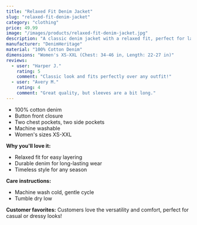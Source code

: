 ```yaml
---
title: "Relaxed Fit Denim Jacket"
slug: "relaxed-fit-denim-jacket"
category: "clothing"
price: 49.99
image: "/images/products/relaxed-fit-denim-jacket.jpg"
description: "A classic denim jacket with a relaxed fit, perfect for layering over any outfit. Durable and stylish for year-round wear."
manufacturer: "DenimHeritage"
material: "100% Cotton Denim"
dimensions: "Women's XS-XXL (Chest: 34-46 in, Length: 22-27 in)"
reviews:
  - user: "Harper J."
    rating: 5
    comment: "Classic look and fits perfectly over any outfit!"
  - user: "Avery M."
    rating: 4
    comment: "Great quality, but sleeves are a bit long."
---
```


- 100% cotton denim
- Button front closure
- Two chest pockets, two side pockets
- Machine washable
- Women's sizes XS-XXL

**Why you'll love it:**
- Relaxed fit for easy layering
- Durable denim for long-lasting wear
- Timeless style for any season

**Care instructions:**
- Machine wash cold, gentle cycle
- Tumble dry low

**Customer favorites:**
Customers love the versatility and comfort, perfect for casual or dressy looks!

